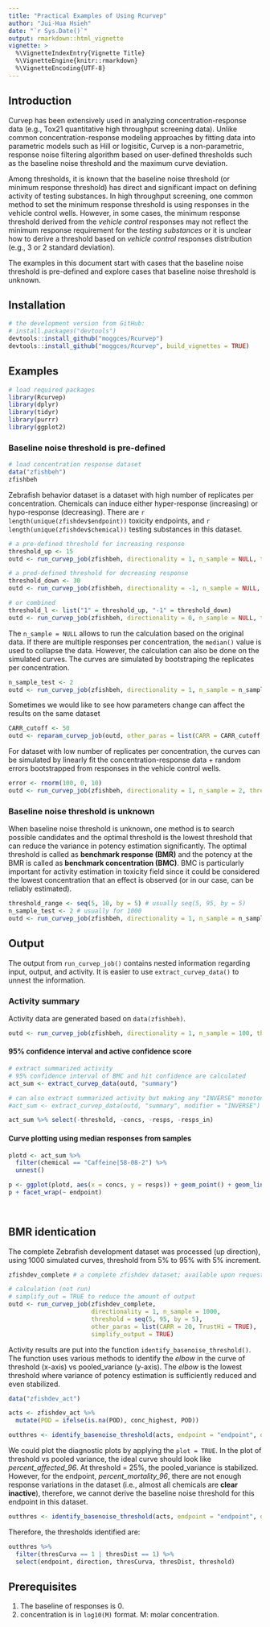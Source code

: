 ```yaml
---
title: "Practical Examples of Using Rcurvep"
author: "Jui-Hua Hsieh"
date: "`r Sys.Date()`"
output: rmarkdown::html_vignette
vignette: >
  %\VignetteIndexEntry{Vignette Title}
  %\VignetteEngine{knitr::rmarkdown}
  %\VignetteEncoding{UTF-8}
---
```


## Introduction

Curvep has been extensively used in analyzing concentration-response data (e.g., Tox21 quantitative high throughput screening data). Unlike common concentration-response modeling approaches by fitting data into parametric models such as Hill or logisitic, Curvep is a non-parametric, response noise filtering algorithm based on user-defined thresholds such as the baseline noise threshold and the maximum curve deviation. 

Among thresholds, it is known that the baseline noise threshold (or minimum response threshold) has direct and significant impact on defining activity of testing substances. In high throughput screening, one common method to set the minimum response threshold is using responses in the vehicle control wells. However, in some cases, the minimum response threshold derived from the *vehicle control* responses may not reflect the minimum response requirement for the *testing substances* or it is unclear how to derive a threshold based on *vehicle control* responses distribution (e.g., 3 or 2 standard deviation).

The examples in this document start with cases that the baseline noise threshold is pre-defined and explore cases that baseline noise threshold is unknown.

## Installation

```r

# the development version from GitHub:
# install.packages("devtools")
devtools::install_github("moggces/Rcurvep")
devtools::install_github("moggces/Rcurvep", build_vignettes = TRUE)
```


## Examples

```r
# load required packages
library(Rcurvep)
library(dplyr)
library(tidyr)
library(purrr)
library(ggplot2)
```


### Baseline noise threshold is pre-defined

```r
# load concentration response dataset
data("zfishbeh")
zfishbeh
```

Zebrafish behavior dataset is a dataset with high number of replicates per concentration. Chemicals can induce either hyper-response (increasing) or hypo-response (decreasing). There are `r length(unique(zfishdev$endpoint))` toxicity endpoints, and `r length(unique(zfishdev$chemical))` testing substances in this dataset.  

```r

# a pre-defined threshold for increasing response
threshold_up <- 15
outd <- run_curvep_job(zfishbeh, directionality = 1, n_sample = NULL, threshold = threshold_up, other_paras = list(CARR = 20, TrustHi = TRUE))

# a pred-defined threshold for decreasing response
threshold_down <- 30
outd <- run_curvep_job(zfishbeh, directionality = -1, n_sample = NULL, threshold = threshold_down, other_paras = list(CARR = 20, TrustHi = TRUE))

# or combined
threshold_l <- list("1" = threshold_up, "-1" = threshold_down)
outd <- run_curvep_job(zfishbeh, directionality = 0, n_sample = NULL, threshold = threshold_l, other_paras = list(CARR = 20, TrustHi = TRUE))


```

The `n_sample = NULL` allows to run the calculation based on the original data. If there are multiple responses per concentration, the `median()` value is used to collapse the data. However, the calculation can also be done on the simulated curves. The curves are simulated by bootstraping the replicates per concentration. 

```r

n_sample_test <- 2
outd <- run_curvep_job(zfishbeh, directionality = 1, n_sample = n_sample_test, threshold = 15, other_paras = list(CARR = 20, TrustHi = TRUE))

```

Sometimes we would like to see how parameters change can affect the results on the same dataset 

```r

CARR_cutoff <- 50
outd <- reparam_curvep_job(outd, other_paras = list(CARR = CARR_cutoff, TrustHi = TRUE))

```


For dataset with low number of replicates per concentration, the curves can be simulated by linearly fit the concentration-response data + random errors bootstrapped from responses in the vehicle control wells. 

```r
error <- rnorm(100, 0, 10)
outd <- run_curvep_job(zfishbeh, directionality = 1, n_sample = 2, threshold = 15, other_paras = list(CARR = 20, TrustHi = TRUE), vehicle_data = error)
```


### Baseline noise threshold is unknown

When baseline noise threshold is unknown, one method is to search possible candidates and the optimal threshold is the lowest threshold that can reduce the variance in potency estimation significantly. The optimal threshold is called as **benchmark response (BMR)** and the potency at the BMR is called as **benchmark concentration (BMC)**. BMC is particularly important for activity estimation in toxicity field since it could be considered the lowest concentration that an effect is observed (or in our case, can be reliably estimated).

```r

threshold_range <- seq(5, 10, by = 5) # usually seq(5, 95, by = 5)
n_sample_test <- 2 # usually for 1000
outd <- run_curvep_job(zfishbeh, directionality = 1, n_sample = n_sample_test, threshold = threshold_range, other_paras = list(CARR = 20, TrustHi = TRUE))

```


## Output

The output from `run_curvep_job()` contains nested information regarding input, output, and activity. It is easier to use `extract_curvep_data()` to unnest the information. 

### Activity summary

Activity data are generated based on `data(zfishbeh)`.

```r

outd <- run_curvep_job(zfishbeh, directionality = 1, n_sample = 100, threshold = 15, other_paras = list(CARR = 20, TrustHi = TRUE))
```

#### 95% confidence interval and active confidence score

```r

# extract summarized activity
# 95% confidence interval of BMC and hit confidence are calculated
act_sum <- extract_curvep_data(outd, "summary")

# can also extract summarized activity but making any "INVERSE" monotonic curves as inactive
#act_sum <- extract_curvep_data(outd, "summary", modifier = "INVERSE")

act_sum %>% select(-threshold, -concs, -resps, -resps_in)

```

#### Curve plotting using median responses from samples

```r
 
plotd <- act_sum %>% 
  filter(chemical == "Caffeine|58-08-2") %>%
  unnest() 

p <- ggplot(plotd, aes(x = concs, y = resps)) + geom_point() + geom_line()
p + facet_wrap(~ endpoint)

  
```


## BMR identication

The complete Zebrafish development dataset was processed (up direction), using 1000 simulated curves, threshold from 5% to 95% with 5% increment. 

```r
zfishdev_complete # a complete zfishdev dataset; available upon request 

# calculation (not run)
# simplify_out = TRUE to reduce the amount of output
outd <- run_curvep_job(zfishdev_complete, 
                       directionality = 1, n_sample = 1000, 
                       threshold = seq(5, 95, by = 5), 
                       other_paras = list(CARR = 20, TrustHi = TRUE),
                       simplify_output = TRUE)
```

Activity results are put into the function `identify_basenoise_threshold()`. The function uses various methods to identify the *elbow* in the curve of threshold (x-axis) vs pooled_variance (y-axis). The *elbow* is the lowest threshold where variance of potency estimation is sufficiently reduced and even stabilized. 

```r

data("zfishdev_act")

acts <- zfishdev_act %>% 
  mutate(POD = ifelse(is.na(POD), conc_highest, POD))

outthres <- identify_basenoise_threshold(acts, endpoint = "endpoint", direction = "direction", chemical = "chemical", threshold = "threshold", potency = "POD", plot = FALSE)

```

We could plot the diagnostic plots by applying the `plot = TRUE`. In the plot of threshold vs pooled variance, the ideal curve should look like *percent_affected_96*. At threshold = 25%, the pooled_variance is stabilized. However, for the endpoint, *percent_mortality_96*, there are not enough response variations in the dataset (i.e., almost all chemicals are **clear inactive**), therefore, we cannot derive the baseline noise threshold for this endpoint in this dataset. 


```r

outthres <- identify_basenoise_threshold(acts, endpoint = "endpoint", direction = "direction", chemical = "chemical", threshold = "threshold", potency = "POD", plot = TRUE)


```

Therefore, the thresholds identified are:

```r

outthres %>% 
  filter(thresCurva == 1 | thresDist == 1) %>%
  select(endpoint, direction, thresCurva, thresDist, threshold)

```

## Prerequisites

1. The baseline of responses is 0. 
2. concentration is in `log10(M)` format. M: molar concentration.





